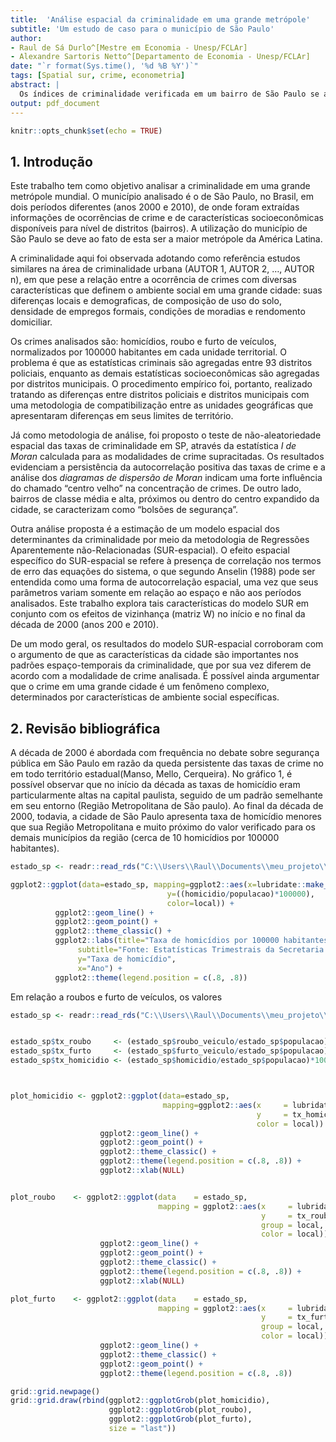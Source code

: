```yaml
---
title:  'Análise espacial da criminalidade em uma grande metrópole'
subtitle: 'Um estudo de caso para o município de São Paulo'
author:
- Raul de Sá Durlo^[Mestre em Economia - Unesp/FCLAr]
- Alexandre Sartoris Netto^[Departamento de Economia - Unesp/FCLAr]
date: "`r format(Sys.time(), '%d %B %Y')`"
tags: [Spatial sur, crime, econometria]
abstract: |
  Os índices de criminalidade verificada em um bairro de São Paulo se associam aos mesmos índices verificados nos demais bairros? Existe variação sistemática na ocorrência de crimes entre os bairros de São Paulo? O tipo do uso do solo urbano, a composição de emprego, renda domiciliar e estrutura populacional afetam o crime nos bairros de São Paulo de que forma? Essas são as perguntas que nortearam o trabalho aqui desenvolvido.
output: pdf_document
---
```



```r
knitr::opts_chunk$set(echo = TRUE)
```

## 1. Introdução

Este trabalho tem como objetivo analisar a criminalidade em uma grande metrópole mundial. O município analisado é o de São Paulo, no Brasil, em dois períodos diferentes (anos 2000 e 2010), de onde foram extraídas informações de ocorrências de crime e de características socioeconômicas disponíveis para nível de distritos (bairros). A utilização do município de São Paulo se deve ao fato de esta ser a maior metrópole da América Latina.

A criminalidade aqui foi observada adotando como referência estudos similares na área de criminalidade urbana (AUTOR 1, AUTOR 2, ..., AUTOR n), em que pese a relação entre a ocorrência de crimes com diversas características que definem o ambiente social em uma grande cidade: suas diferenças locais e demograficas, de composição de uso do solo, densidade de empregos formais, condições de moradias e rendomento domiciliar.

Os crimes analisados são: homicídios, roubo e furto de veículos, normalizados por 100000 habitantes em cada unidade territorial. O problema é que as estatísticas criminais são agregadas entre 93 distritos policiais, enquanto as demais estatísticas socioeconômicas são agregadas por distritos municipais. O procedimento empírico foi, portanto, realizado tratando as diferenças entre distritos policiais e distritos municipais com uma metodologia de compatibilização entre as unidades geográficas que apresentaram diferenças em seus limites de território.

Já como metodologia de análise, foi proposto o teste de não-aleatoriedade espacial das taxas de criminalidade em SP, através da estatística	_I de Moran_ calculada para as modalidades de crime supracitadas. Os resultados evidenciam a persistência da autocorrelação positiva das taxas de crime e a análise dos _diagramas de dispersão de Moran_ indicam uma forte influência do chamado "centro velho" na concentração de crimes. De outro lado, bairros de classe média e alta, próximos ou dentro do centro expandido da cidade, se caracterizam como "bolsões de segurança". 
 
Outra análise proposta é a estimação de um modelo espacial dos determinantes da criminalidade por meio da metodologia de Regressões Aparentemente não-Relacionadas (SUR-espacial). O efeito espacial específico do SUR-espacial se refere à presença de correlação nos termos de erro das equações do sistema, o que segundo Anselin (1988) pode ser entendida como uma forma de autocorrelação espacial, uma vez que seus parâmetros variam somente em relação ao espaço e não aos períodos analisados. Este trabalho explora tais características do modelo SUR em conjunto com os efeitos de vizinhança (matriz W) no início e no final da década de 2000 (anos 200 e 2010).

De um modo geral, os resultados do modelo SUR-espacial corroboram com o argumento de que as características da cidade são importantes nos padrões espaço-temporais da criminalidade, que por sua vez diferem de acordo com a modalidade de crime analisada. É possível ainda argumentar que o crime em uma grande cidade é um fenômeno complexo, determinados por características de ambiente social específicas.

## 2. Revisão bibliográfica

A década de 2000 é abordada com frequência no debate sobre segurança pública em São Paulo em razão da queda persistente das taxas de crime no em todo território estadual(Manso, Mello, Cerqueira). No gráfico 1, é possível observar que no início da década as taxas de homicídio eram particularmente altas na capital paulista, seguido de um padrão semelhante em seu entorno (Região Metropolitana de São paulo). Ao final da década de 2000, todavia, a cidade de São Paulo apresenta taxa de homicídio menores que sua Região Metropolitana e muito próximo do valor verificado para os demais municípios da região (cerca de 10 homicídios por 100000 habitantes).

```r
estado_sp <- readr::read_rds("C:\\Users\\Raul\\Documents\\meu_projeto\\dados e scripts\\tabelas_output\\tab_compara_txcrime_estadoSP.rds")

ggplot2::ggplot(data=estado_sp, mapping=ggplot2::aes(x=lubridate::make_date(ano),
                                   y=((homicidio/populacao)*100000),
                                   color=local)) + 
          ggplot2::geom_line() +
          ggplot2::geom_point() +
          ggplot2::theme_classic() +
          ggplot2::labs(title="Taxa de homicídios por 100000 habitantes - Estado de São Paulo (2000 até 2010)",
               subtitle="Fonte: Estatísticas Trimestrais da Secretaria de Segurança Pública do Estado de São Paulo (SSP/SP)",
               y="Taxa de homicídio",
               x="Ano") +
          ggplot2::theme(legend.position = c(.8, .8))

```

Em relação a roubos e furto de veículos, os valores 

```r
estado_sp <- readr::read_rds("C:\\Users\\Raul\\Documents\\meu_projeto\\dados e scripts\\tabelas_output\\tab_compara_txcrime_estadoSP.rds")


estado_sp$tx_roubo     <- (estado_sp$roubo_veiculo/estado_sp$populacao)*100000
estado_sp$tx_furto     <- (estado_sp$furto_veiculo/estado_sp$populacao)*100000
estado_sp$tx_homicidio <- (estado_sp$homicidio/estado_sp$populacao)*100000



plot_homicidio <- ggplot2::ggplot(data=estado_sp,
                                  mapping=ggplot2::aes(x     = lubridate::make_date(ano),
                                                       y     = tx_homicidio,
                                                       color = local)) + 
                    ggplot2::geom_line() +
                    ggplot2::geom_point() +
                    ggplot2::theme_classic() +
                    ggplot2::theme(legend.position = c(.8, .8)) +
                    ggplot2::xlab(NULL)


plot_roubo    <- ggplot2::ggplot(data    = estado_sp,
                                 mapping = ggplot2::aes(x     = lubridate::make_date(ano),
                                                        y     = tx_roubo,
                                                        group = local,
                                                        color = local)) +
                    ggplot2::geom_line() +
                    ggplot2::geom_point() +
                    ggplot2::theme_classic() +
                    ggplot2::theme(legend.position = c(.8, .8)) +
                    ggplot2::xlab(NULL)

plot_furto    <- ggplot2::ggplot(data    = estado_sp,
                                 mapping = ggplot2::aes(x     = lubridate::make_date(ano),
                                                        y     = tx_furto,
                                                        group = local,
                                                        color = local)) +
                    ggplot2::geom_line() +
                    ggplot2::theme_classic() +
                    ggplot2::geom_point() +
                    ggplot2::theme(legend.position = c(.8, .8))

grid::grid.newpage()
grid::grid.draw(rbind(ggplot2::ggplotGrob(plot_homicidio),
                      ggplot2::ggplotGrob(plot_roubo),
                      ggplot2::ggplotGrob(plot_furto),
                      size = "last"))

```
